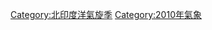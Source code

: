 {{catmore}}
{{Year by category
| m = 2
| c = 0
| d = 1
| y = 0
| cat = 北印度洋氣旋季
| in = 
| parent = 北印度洋氣旋季
| subcat = 2010年自然灾害
| sortkey = typhoon
}}

{{Commons category|2010 North Indian Ocean cyclone season}}

[[Category:北印度洋氣旋季|Category:北印度洋氣旋季]]
[[Category:2010年氣象|Category:2010年氣象]]